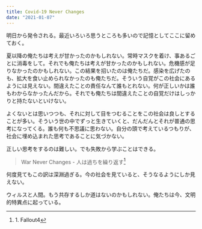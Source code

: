 ```yaml
---
title: Covid-19 Never Changes
date: "2021-01-07"
---
```


明日から発令される。最近いろいろ思うところも多いので記憶としてここに留めておく。

夏以降の俺たちは考えが甘かったのかもしれない。常時マスクを着け、事あるごとに消毒をして。それでも俺たちは考えが甘かったのかもしれない。危機感が足りなかったのかもしれない。この結果を招いたのは俺たちだ。感染を広げたのも、拡大を食い止められなかったのも俺たちだ。そういう自覚がこの社会にあるようには見えない。間違えたことの責任なんて誰もとれない。何が正しいかは誰もわからなかったんだから。それでも俺たちは間違えたことの自覚だけはしっかりと持たないといけない。

よくないとは思いつつも、それに対して目をつむることをこの社会は良しとすることが多い。そういう世の中でずっと生きていくと、だんだんとそれが普通の思考になってくる。誰も何も不思議に思わない。自分の頭で考えているつもりが、社会に埋め込まれた思考であることに気づかない。

正しい思考をするのは難しい。でも失敗から学ぶことはできる。

> War Never Changes - 人は過ちを繰り返す[^1]

何度見てもこの訳は深淵過ぎる。今の社会を見ていると、そうなるようにしか見えない。

ウィルスと人間。もう共存するしか道はないのかもしれない。俺たちは今、文明的特異点に起っている。

[^1]: 1.&#32;Fallout4
